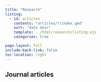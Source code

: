 ```yaml
---
title: "Research"
listing:
  - id: articles
    contents: "articles/*/index.qmd"
    sort: "date desc"
    template: ../html/research/listing.ejs
    categories: true

page-layout: full
include-back-link: false
toc-location: right
---
```


## Journal articles

:::{#articles}
:::
